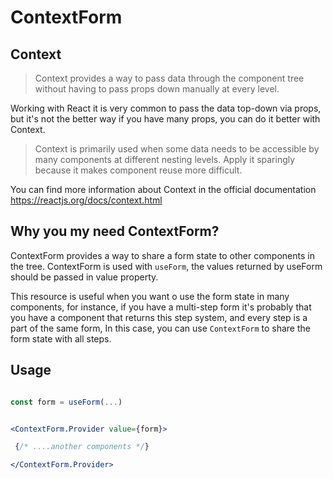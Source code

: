 
<DefaultSeo
  title="ContextForm"
  titleTemplate="ContextForm | useForm"
  description="ContextForm provides a way to share a form state to other components in the tree."
/>

# ContextForm

## Context
>Context provides a way to pass data through the component tree without having to pass props down manually at every level.

Working with React it is very common to pass the data top-down via props, but it's not the better way if you have many props, you can do it better with Context.

>Context is primarily used when some data needs to be accessible by many components at different nesting levels. Apply it sparingly because it makes component reuse more difficult.

You can find more information about Context in the official documentation https://reactjs.org/docs/context.html

## Why you my need ContextForm?
ContextForm provides a way to share a form state to other components in the tree. ContextForm is used with `useForm`, the values returned by useForm should be passed in value property.

This resource is useful when you want o use the form state in many components, for instance, if you have a multi-step form it's probably that you have a component that returns this step system, and every step is a part of the same form, In this case, you can use `ContextForm` to share the form state with all steps.
## Usage

```jsx

const form = useForm(...)


<ContextForm.Provider value={form}>

 {/* ....another components */}

</ContextForm.Provider>

```